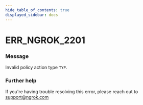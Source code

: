 ```yaml
---
hide_table_of_contents: true
displayed_sidebar: docs
---
```



# ERR_NGROK_2201

### Message

Invalid policy action type `TYP`.

### Further help

If you're having trouble resolving this error, please reach out to [support@ngrok.com](mailto:support@ngrok.com?subject=Help%20with%20ERR_NGROK_2201)

<ErrorDetails error="err_ngrok_2201" />
